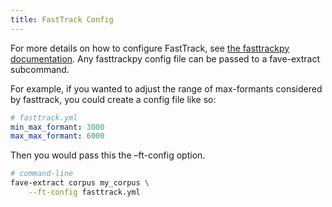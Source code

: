 ```yaml
---
title: FastTrack Config
---
```


For more details on how to configure FastTrack, see [the fasttrackpy documentation](https://fasttrackiverse.github.io/fasttrackpy/usage/getting_started.html). Any fasttrackpy config file can be passed to a fave-extract subcommand.

For example, if you wanted to adjust the range of max-formants considered by fasttrack, you could create a config file like so:

``` yaml
# fasttrack.yml
min_max_formant: 3000
max_max_formant: 6000
```

Then you would pass this the –ft-config option.

``` bash
# command-line
fave-extract corpus my_corpus \
    --ft-config fasttrack.yml
```